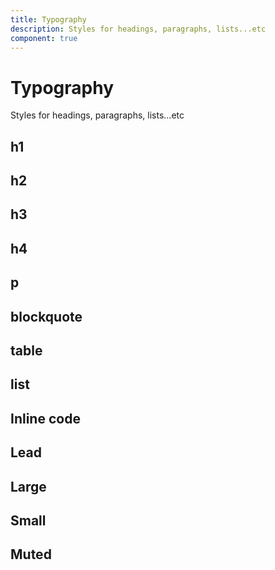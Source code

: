```yaml
---
title: Typography
description: Styles for headings, paragraphs, lists...etc
component: true
---
```


# Typography

Styles for headings, paragraphs, lists...etc


<Example path="typography/typography-demo" className="[&>div.min-h-[350px]]:p-6" />

## h1

<Example path="typography/typography-h1" />

## h2

<Example path="typography/typography-h2" />

## h3

<Example path="typography/typography-h3" />

## h4

<Example path="typography/typography-h4" />

## p

<Example path="typography/typography-p" />

## blockquote

<Example path="typography/typography-blockquote" />

## table

<Example path="typography/typography-table" />

## list

<Example path="typography/typography-list" />

## Inline code

<Example path="typography/typography-inline-code" />

## Lead

<Example path="typography/typography-lead" />

## Large

<Example path="typography/typography-large" />

## Small

<Example path="typography/typography-small" />

## Muted

<Example path="typography/typography-muted" />
